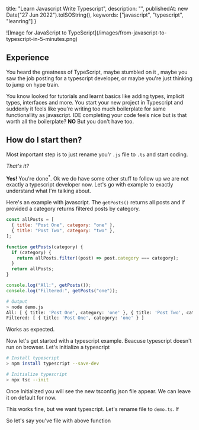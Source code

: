 
  title: "Learn Javascript Write Typescript",
  description: "",
  publishedAt: new Date("27 Jun 2022").toISOString(),
  keywords: ["javascript", "typescript", "leanring"]
}

<div className="py-8">
![Image for JavaScript to TypeScript](/images/from-javascript-to-typescript-in-5-minutes.png)
</div>

## Experience

You heard the greatness of TypeScript, maybe stumbled on it , maybe you saw the job posting for a typescript developer, or maybe you're just thinking to jump on hype train.

You know looked for tutorials and learnt basics like adding types, implicit types, interfaces and more. You start your new project in Typescript and suddenly it feels like you're writing too much boilerplate for same functionallity as javascript. IDE completing your code feels nice but is that worth all the boilerplate?
**NO**
But you don't have too.

## How do I start then?

Most important step is to just rename you'r <code>.js</code> file to <code>.ts</code> and start coding.

_That's it?_

**Yes!** You're done<sup>*</sup>. Ok we do have some other stuff to follow up we are not exactly a typescript developer now. Let's go with example to exactly understand what I'm talking about.

Here's an example with javascript. The `getPosts()` returns all posts and if provided a category returns filtered posts by category.
~~~js
const allPosts = [
  { title: "Post One", category: "one" },
  { title: "Post Two", category: "two" },
];

function getPosts(category) {
  if (category) {
    return allPosts.filter((post) => post.category === category);
  }
  return allPosts;
}

console.log("All:", getPosts());
console.log("Filtered:", getPosts("one"));
~~~

```bash
# Output
> node demo.js
All: [ { title: 'Post One', category: 'one' }, { title: 'Post Two', category: 'two' } ]
Filtered: [ { title: 'Post One', category: 'one' } ]
```

Works as expected.

Now let's get started with a typescript example. Beacuse typescript doesn't run on browser. Let's initialize a typescript 

```bash
# Install typescript
> npm install typescript --save-dev

# Initialize typescript
> npx tsc --init
```

Once Initialized you will see the new tsconfig.json file appear. We can leave it on default for now.


This works fine, but we want typescript. Let's rename file to `demo.ts`. If 

So let's say you've file with above function

